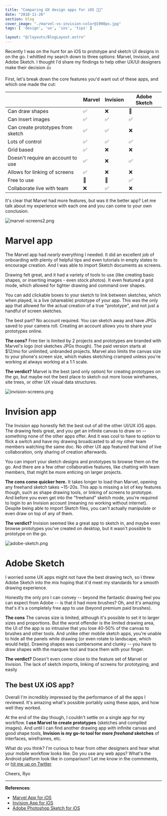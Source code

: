 ```yaml
---
title: "Comparing UX design apps for iOS 🎨📱"
date: "2018-11-26"
section: blog
cover_image: "./marvel-vs-invision-color@1900px.jpg"
tags: [ 'design', 'ux', 'ios', 'tips' ]

layout: "@/layouts/BlogLayout.astro"
---
```


Recently I was on the hunt for an iOS to prototype and sketch UI designs in on the go. I whittled my search down to three options: Marvel, Invision, and Adobe Sketch. I thought I'd share my findings to help other UX/UI designers make their decision 👍

First, let's break down the core features you'd want out of these apps, and which one made the cut:

|                                   | Marvel | Invision | Adobe Sketch |
|-----------------------------------|--------|----------|--------------|
| Can draw shapes                   | ✅      | ❌        | 🤔            |
| Can insert images                 | ✅      | ✅        | ✅            |
| Can create prototypes from sketch | ✅      | ✅        | ❌            |
| Lots of control                   | ✅      | ✅        | ✅            |
| Grid based                        | ✅      | ❌        | ❌            |
| Doesn't require an account to use | ✅      | ❌        | ✅            |
| Allows for linking of screens     | ✅      | ❌        | ❌            |
| Free to use                       | 🤔      | 🤔        | ✅            |
| Collaborate live with team        | ❌      | ✅        | ❌            |

It's clear that Marvel had more features, but was it the better app?  Let me talk about my experience with each one and you can come to your own conclusion.

![marvel-screens2.png](./marvel-screens2.png)

# Marvel app

The Marvel app had *nearly* everything I needed. It did an excellent job of onboarding with plenty of helpful tips and even tutorials in empty states to encourage creation. And I was able to import Sketch documents as screens.

Drawing felt great, and it had a variety of tools to use (like creating basic shapes, or inserting images - even stock photos). It even featured a grid mode, which allowed for tighter drawing and command over shapes.

You can add clickable boxes to your sketch to link between sketches, which when played, is a live (shareable) prototype of your app. This was the only app that allowed for the actual creation of a true "prototype", and not just a handful of screen sketches.

The best part? No account required. You can sketch away and have JPGs saved to your camera roll. Creating an account allows you to share your prototypes online.

**The cons?** Free tier is limited by 2 projects and prototypes are branded with Marvel's logo (not sketches JPGs though). The paid version starts at $12/mo for unlimited, unbranded projects. Marvel also limits the canvas size to your phone's screen size, which makes sketching cramped unless you're working at always working at a 1:1 scale. 

**The verdict?** Marvel is the best (and only option) for creating prototypes on the go, but maybe not the best place to sketch out more loose wireframes, site trees, or other UX visual data structures.

![invision-screens.png](./invision-screens.png)

# Invision app

The Invision app honestly felt the best out of all the other UI/UX iOS apps. The drawing feels great, and you get an infinite canvas to draw on -- something none of the other apps offer. And it was cool to have to option to flick a switch and have my drawing broadcasted to all my other team members watching the same doc. No other UX app featured that kind of live collaboration, only sharing of creation afterwards.

You can import your sketch designs and prototypes to browse them on the go. And there are a few other collaborative features, like chatting with team members, that might be more enticing on larger projects.

**The cons come quicker here.** It takes longer to load than Marvel, opening any freehand sketch takes ~15-20s. This app is missing a lot of key features though, such as shape drawing tools, or linking of screens to prototype. And before you even get into the "freehand" sketch mode, you're required to login to an Invision account (meaning no working without internet). Despite being able to import Sketch files, you can't actually manipulate or even draw on top of any of them.

**The verdict?** Invision seemed like a great app to sketch in, and maybe even browse prototypes you've created on desktop, but it wasn't possible to prototype on the go.

![adobe-sketch.png](./adobe-sketch.png)

# Adobe Sketch

I worried some UX apps might not have the best drawing tech, so I threw Adobe Sketch into the mix hoping that it'd meet my standards for a smooth drawing experience.

Honestly the only pro I can convey -- beyond the fantastic drawing feel you can expect from Adobe -- is that it had more brushes? Oh, and it's amazing that's it's a completely free app to use (beyond premium paid brushes).

**The cons** The canvas size is limited, although it's possible to set it to larger sizes and proportions. But the worst offender is the limited drawing area, the UI of the app is so intrusive that you lose 40-50% of the canvas to brushes and other tools. And unlike other mobile sketch apps, you're unable to hide all the panels while drawing (or even rotate to landscape, which would help). Drawing shapes was cumbersome and clunky -- you have to draw shapes with the marquee tool and trace them with your finger.

**The verdict?** Doesn't even come close to the feature set of Marvel or Invision. The lack of sketch imports, linking of screens for prototyping, and easily

## The best UX iOS app?

Overall I'm incredibly impressed by the performance of all the apps I reviewed. It's amazing what's possible portably using these apps, and how well they worked. 

At the end of the day though, I couldn't settle on a single app for my workflow. **I use Marvel to create prototypes** (sketches and compiled images). And until I can find another drawing app with infinite canvas and good shape tools, **Invision is my go-to tool for more *freehand* sketches** of interfaces, wireframes, etc.

What do you think? I'm curious to hear from other designers and hear what your mobile workflow looks like. Do you use any web apps? What's the Android platform look like in comparison? Let me know in the commments, or [hit me up on Twitter](http://twitter.com/whoisryosuke)

Cheers,
Ryo

***

**References**:

* [Marvel App for iOS](https://marvelapp.com/ios/)
* [Invision App for iOS](https://itunes.apple.com/us/app/invision-design-prototype/id990700027?mt=8)
* [Adobe Photoshop Sketch for iOS](https://itunes.apple.com/us/app/adobe-photoshop-sketch/id839085644?mt=8)